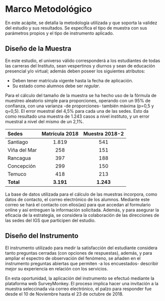 # Marco Metodológico {#intro}

En este acápite, se detalla la metodología utilizada y que soporta la validez del estudio y sus resultados. Se especifica el tipo de muestra con sus parámetros propios y el tipo de instrumento aplicado. 

## Diseño de la Muestra {#requisitos}

En este estudio, el universo válido  corresponderá a los estudiantes de todas las carreras del Instituto, sean vespertinos y diurnos y sean de educación presencial y/o virtual; además deben poseer los siguientes atributos:

+	Deben tener matrícula vigente hasta la fecha de aplicación.
+	Su estado como alumnos debe ser *regular*.

Para el cálculo del tamaño de la muestra se ha hecho uso de la fórmula de muestreo aleatorio simple para proporciones, operando con un 95% de confianza, con una varianza -de proporciones- también máxima (p=0,5 y q=0,5). El error muestral del 4,5% para cada una de las sedes. Esto da como resultado una muestra de 1.243 casos a nivel instituto, y un error muestral a nivel del mismo de un 2,1%.


| Sedes | Matrícula 2018 |  Muestra 2018-2 |
| :------- | :------: | :------: |
| Santiago   | 1.819  | 541  | 
| Viña del Mar  | 258 | 151  | 
| Rancagua   | 397    | 188  |
| Concepción   | 299  | 150  |
| Temuco   | 418     |  213  |
| **Total**   | **3.191**  | **1.243**|

La base de datos utilizada para el cálculo de las muestras incorpora, como datos de contacto, el correo electrónico de los alumnos. Mediante este correo se hará el contacto con ellos(as) para que accedan al formulario online y así entreguen la información solicitada. Además, y para asegurar la eficacia de la estrategia, se considera la colaboración de las direcciones de las sedes del IGS que participen del estudio. 

## Diseño del Instrumento

El instrumento utilizado para medir la satisfacción del estudiante considera tanto preguntas cerradas (con opciones de respuestas), además, y para ampliar el espectro de observación del fenómeno, se añaden en el instrumento preguntas abiertas que permiten -a los encuestados- describir mejor su experiencia en relación con los servicios.

En esta oportunidad, la aplicación del instrumento se efectuó mediante la plataforma web SurveyMonkey. El proceso implica hacer una invitación a la muestra seleccinada via correo electrónico, el palzo para responder fue desde el 10 de Noviembre hasta el 23 de octubre de 2018. 

